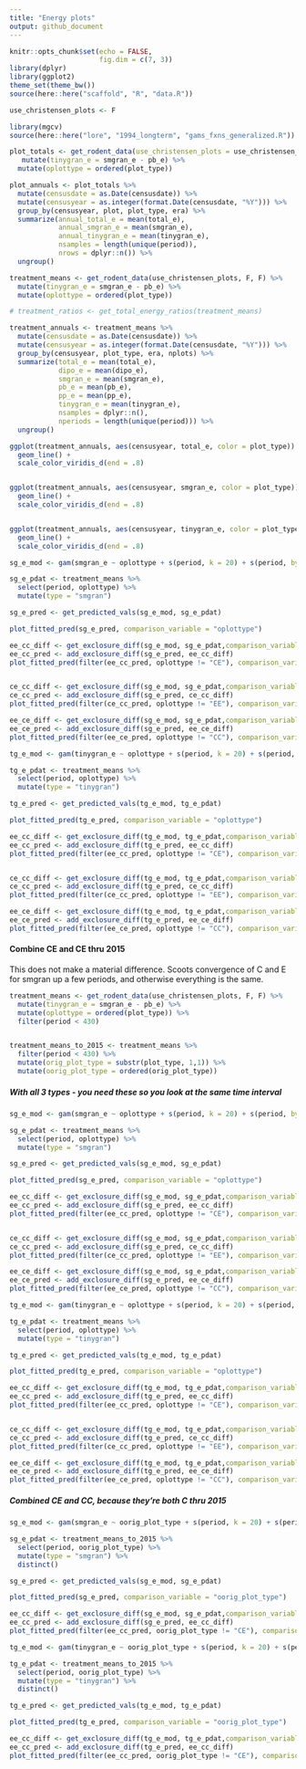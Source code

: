 ```yaml
---
title: "Energy plots"
output: github_document
---
```


```r
knitr::opts_chunk$set(echo = FALSE,
                      fig.dim = c(7, 3))
library(dplyr)
library(ggplot2)
theme_set(theme_bw())
source(here::here("scaffold", "R", "data.R"))
```

```r

use_christensen_plots <- F

library(mgcv)
source(here::here("lore", "1994_longterm", "gams_fxns_generalized.R"))

plot_totals <- get_rodent_data(use_christensen_plots = use_christensen_plots, return_plot = T) %>%
   mutate(tinygran_e = smgran_e - pb_e) %>%
  mutate(oplottype = ordered(plot_type))

plot_annuals <- plot_totals %>%
  mutate(censusdate = as.Date(censusdate)) %>%
  mutate(censusyear = as.integer(format.Date(censusdate, "%Y"))) %>%
  group_by(censusyear, plot, plot_type, era) %>%
  summarize(annual_total_e = mean(total_e),
            annual_smgran_e = mean(smgran_e),
            annual_tinygran_e = mean(tinygran_e),
            nsamples = length(unique(period)),
            nrows = dplyr::n()) %>%
  ungroup()

treatment_means <- get_rodent_data(use_christensen_plots, F, F) %>%
  mutate(tinygran_e = smgran_e - pb_e) %>%
  mutate(oplottype = ordered(plot_type))

# treatment_ratios <- get_total_energy_ratios(treatment_means)

```

```r

treatment_annuals <- treatment_means %>%
  mutate(censusdate = as.Date(censusdate)) %>%
  mutate(censusyear = as.integer(format.Date(censusdate, "%Y"))) %>%
  group_by(censusyear, plot_type, era, nplots) %>%
  summarize(total_e = mean(total_e),
            dipo_e = mean(dipo_e),
            smgran_e = mean(smgran_e),
            pb_e = mean(pb_e),
            pp_e = mean(pp_e),
            tinygran_e = mean(tinygran_e),
            nsamples = dplyr::n(),
            nperiods = length(unique(period))) %>%
  ungroup()

```

```r


ggplot(treatment_annuals, aes(censusyear, total_e, color = plot_type)) +
  geom_line() +
  scale_color_viridis_d(end = .8)


ggplot(treatment_annuals, aes(censusyear, smgran_e, color = plot_type)) +
  geom_line() +
  scale_color_viridis_d(end = .8)


ggplot(treatment_annuals, aes(censusyear, tinygran_e, color = plot_type)) +
  geom_line() +
  scale_color_viridis_d(end = .8)

```

```r
sg_e_mod <- gam(smgran_e ~ oplottype + s(period, k = 20) + s(period, by = oplottype, k = 20), family = "tw", data = treatment_means)

sg_e_pdat <- treatment_means %>%
  select(period, oplottype) %>%
  mutate(type = "smgran")

sg_e_pred <- get_predicted_vals(sg_e_mod, sg_e_pdat)

plot_fitted_pred(sg_e_pred, comparison_variable = "oplottype")

ee_cc_diff <- get_exclosure_diff(sg_e_mod, sg_e_pdat,comparison_variable = "oplottype", reference_level = 1, comparison_level = 3)
ee_cc_pred <- add_exclosure_diff(sg_e_pred, ee_cc_diff)
plot_fitted_pred(filter(ee_cc_pred, oplottype != "CE"), comparison_variable = "oplottype")


ce_cc_diff <- get_exclosure_diff(sg_e_mod, sg_e_pdat,comparison_variable = "oplottype", reference_level = 1, comparison_level = 2)
ce_cc_pred <- add_exclosure_diff(sg_e_pred, ce_cc_diff)
plot_fitted_pred(filter(ce_cc_pred, oplottype != "EE"), comparison_variable = "oplottype") + scale_color_viridis_d(end = .4) + scale_fill_viridis_d(end = .4)

ee_ce_diff <- get_exclosure_diff(sg_e_mod, sg_e_pdat,comparison_variable = "oplottype", reference_level = 2, comparison_level = 3)
ee_ce_pred <- add_exclosure_diff(sg_e_pred, ee_ce_diff)
plot_fitted_pred(filter(ee_ce_pred, oplottype != "CC"), comparison_variable = "oplottype")+ scale_color_viridis_d(begin = .4, end = .8) + scale_fill_viridis_d(begin = .4, end = .8)
```


```r
tg_e_mod <- gam(tinygran_e ~ oplottype + s(period, k = 20) + s(period, by = oplottype, k = 20), family = "tw", data = treatment_means)

tg_e_pdat <- treatment_means %>%
  select(period, oplottype) %>%
  mutate(type = "tinygran")

tg_e_pred <- get_predicted_vals(tg_e_mod, tg_e_pdat)

plot_fitted_pred(tg_e_pred, comparison_variable = "oplottype")

ee_cc_diff <- get_exclosure_diff(tg_e_mod, tg_e_pdat,comparison_variable = "oplottype", reference_level = 1, comparison_level = 3)
ee_cc_pred <- add_exclosure_diff(tg_e_pred, ee_cc_diff)
plot_fitted_pred(filter(ee_cc_pred, oplottype != "CE"), comparison_variable = "oplottype")


ce_cc_diff <- get_exclosure_diff(tg_e_mod, tg_e_pdat,comparison_variable = "oplottype", reference_level = 1, comparison_level = 2)
ce_cc_pred <- add_exclosure_diff(tg_e_pred, ce_cc_diff)
plot_fitted_pred(filter(ce_cc_pred, oplottype != "EE"), comparison_variable = "oplottype") + scale_color_viridis_d(end = .4) + scale_fill_viridis_d(end = .4)

ee_ce_diff <- get_exclosure_diff(tg_e_mod, tg_e_pdat,comparison_variable = "oplottype", reference_level = 2, comparison_level = 3)
ee_ce_pred <- add_exclosure_diff(tg_e_pred, ee_ce_diff)
plot_fitted_pred(filter(ee_ce_pred, oplottype != "CC"), comparison_variable = "oplottype")+ scale_color_viridis_d(begin = .4, end = .8) + scale_fill_viridis_d(begin = .4, end = .8)
```


#### Combine CE and CE thru 2015

This does not make a material difference. Scoots convergence of C and E for smgran up a few periods, and otherwise everything is the same. 

```r

treatment_means <- get_rodent_data(use_christensen_plots, F, F) %>%
  mutate(tinygran_e = smgran_e - pb_e) %>%
  mutate(oplottype = ordered(plot_type)) %>%
  filter(period < 430)


treatment_means_to_2015 <- treatment_means %>% 
  filter(period < 430) %>%
  mutate(orig_plot_type = substr(plot_type, 1,1)) %>%
  mutate(oorig_plot_type = ordered(orig_plot_type))
```

##### With all 3 types - you need these so you look at the same time interval

```r
sg_e_mod <- gam(smgran_e ~ oplottype + s(period, k = 20) + s(period, by = oplottype, k = 20), family = "tw", data = treatment_means)

sg_e_pdat <- treatment_means %>%
  select(period, oplottype) %>%
  mutate(type = "smgran")

sg_e_pred <- get_predicted_vals(sg_e_mod, sg_e_pdat)

plot_fitted_pred(sg_e_pred, comparison_variable = "oplottype")

ee_cc_diff <- get_exclosure_diff(sg_e_mod, sg_e_pdat,comparison_variable = "oplottype", reference_level = 1, comparison_level = 3)
ee_cc_pred <- add_exclosure_diff(sg_e_pred, ee_cc_diff)
plot_fitted_pred(filter(ee_cc_pred, oplottype != "CE"), comparison_variable = "oplottype")


ce_cc_diff <- get_exclosure_diff(sg_e_mod, sg_e_pdat,comparison_variable = "oplottype", reference_level = 1, comparison_level = 2)
ce_cc_pred <- add_exclosure_diff(sg_e_pred, ce_cc_diff)
plot_fitted_pred(filter(ce_cc_pred, oplottype != "EE"), comparison_variable = "oplottype") + scale_color_viridis_d(end = .4) + scale_fill_viridis_d(end = .4)

ee_ce_diff <- get_exclosure_diff(sg_e_mod, sg_e_pdat,comparison_variable = "oplottype", reference_level = 2, comparison_level = 3)
ee_ce_pred <- add_exclosure_diff(sg_e_pred, ee_ce_diff)
plot_fitted_pred(filter(ee_ce_pred, oplottype != "CC"), comparison_variable = "oplottype")+ scale_color_viridis_d(begin = .4, end = .8) + scale_fill_viridis_d(begin = .4, end = .8)
```


```r
tg_e_mod <- gam(tinygran_e ~ oplottype + s(period, k = 20) + s(period, by = oplottype, k = 20), family = "tw", data = treatment_means)

tg_e_pdat <- treatment_means %>%
  select(period, oplottype) %>%
  mutate(type = "tinygran")

tg_e_pred <- get_predicted_vals(tg_e_mod, tg_e_pdat)

plot_fitted_pred(tg_e_pred, comparison_variable = "oplottype")

ee_cc_diff <- get_exclosure_diff(tg_e_mod, tg_e_pdat,comparison_variable = "oplottype", reference_level = 1, comparison_level = 3)
ee_cc_pred <- add_exclosure_diff(tg_e_pred, ee_cc_diff)
plot_fitted_pred(filter(ee_cc_pred, oplottype != "CE"), comparison_variable = "oplottype")


ce_cc_diff <- get_exclosure_diff(tg_e_mod, tg_e_pdat,comparison_variable = "oplottype", reference_level = 1, comparison_level = 2)
ce_cc_pred <- add_exclosure_diff(tg_e_pred, ce_cc_diff)
plot_fitted_pred(filter(ce_cc_pred, oplottype != "EE"), comparison_variable = "oplottype") + scale_color_viridis_d(end = .4) + scale_fill_viridis_d(end = .4)

ee_ce_diff <- get_exclosure_diff(tg_e_mod, tg_e_pdat,comparison_variable = "oplottype", reference_level = 2, comparison_level = 3)
ee_ce_pred <- add_exclosure_diff(tg_e_pred, ee_ce_diff)
plot_fitted_pred(filter(ee_ce_pred, oplottype != "CC"), comparison_variable = "oplottype")+ scale_color_viridis_d(begin = .4, end = .8) + scale_fill_viridis_d(begin = .4, end = .8)
```

##### Combined CE and CC, because they're both C thru 2015
```r
sg_e_mod <- gam(smgran_e ~ oorig_plot_type + s(period, k = 20) + s(period, by = oorig_plot_type, k = 20), family = "tw", data = treatment_means_to_2015)

sg_e_pdat <- treatment_means_to_2015 %>%
  select(period, oorig_plot_type) %>%
  mutate(type = "smgran") %>%
  distinct()

sg_e_pred <- get_predicted_vals(sg_e_mod, sg_e_pdat)

plot_fitted_pred(sg_e_pred, comparison_variable = "oorig_plot_type")

ee_cc_diff <- get_exclosure_diff(sg_e_mod, sg_e_pdat,comparison_variable = "oorig_plot_type", reference_level = 1, comparison_level = 2)
ee_cc_pred <- add_exclosure_diff(sg_e_pred, ee_cc_diff)
plot_fitted_pred(filter(ee_cc_pred, oorig_plot_type != "CE"), comparison_variable = "oorig_plot_type")

```


```r
tg_e_mod <- gam(tinygran_e ~ oorig_plot_type + s(period, k = 20) + s(period, by = oorig_plot_type, k = 20), family = "tw", data = treatment_means_to_2015)

tg_e_pdat <- treatment_means_to_2015 %>%
  select(period, oorig_plot_type) %>%
  mutate(type = "tinygran") %>%
  distinct()

tg_e_pred <- get_predicted_vals(tg_e_mod, tg_e_pdat)

plot_fitted_pred(tg_e_pred, comparison_variable = "oorig_plot_type")

ee_cc_diff <- get_exclosure_diff(tg_e_mod, tg_e_pdat,comparison_variable = "oorig_plot_type", reference_level = 1, comparison_level = 2)
ee_cc_pred <- add_exclosure_diff(tg_e_pred, ee_cc_diff)
plot_fitted_pred(filter(ee_cc_pred, oorig_plot_type != "CE"), comparison_variable = "oorig_plot_type")

```